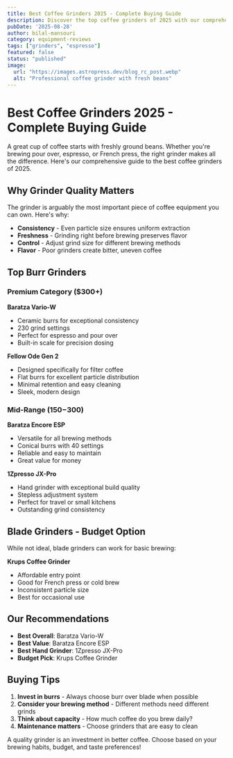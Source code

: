 ```yaml
---
title: Best Coffee Grinders 2025 - Complete Buying Guide
description: Discover the top coffee grinders of 2025 with our comprehensive review. From budget-friendly options to premium burr grinders, find your perfect match.
pubDate: '2025-08-28'
author: bilal-mansouri
category: equipment-reviews
tags: ["grinders", "espresso"]
featured: false
status: "published"
image:
  url: "https://images.astropress.dev/blog_rc_post.webp"
  alt: "Professional coffee grinder with fresh beans"
---
```


# Best Coffee Grinders 2025 - Complete Buying Guide

A great cup of coffee starts with freshly ground beans. Whether you're brewing pour over, espresso, or French press, the right grinder makes all the difference. Here's our comprehensive guide to the best coffee grinders of 2025.

## Why Grinder Quality Matters

The grinder is arguably the most important piece of coffee equipment you can own. Here's why:

- **Consistency** - Even particle size ensures uniform extraction
- **Freshness** - Grinding right before brewing preserves flavor
- **Control** - Adjust grind size for different brewing methods
- **Flavor** - Poor grinders create bitter, uneven coffee

## Top Burr Grinders

### Premium Category ($300+)

**Baratza Vario-W**
- Ceramic burrs for exceptional consistency
- 230 grind settings
- Perfect for espresso and pour over
- Built-in scale for precision dosing

**Fellow Ode Gen 2**
- Designed specifically for filter coffee
- Flat burrs for excellent particle distribution
- Minimal retention and easy cleaning
- Sleek, modern design

### Mid-Range ($150-$300)

**Baratza Encore ESP**
- Versatile for all brewing methods
- Conical burrs with 40 settings
- Reliable and easy to maintain
- Great value for money

**1Zpresso JX-Pro**
- Hand grinder with exceptional build quality
- Stepless adjustment system
- Perfect for travel or small kitchens
- Outstanding grind consistency

## Blade Grinders - Budget Option

While not ideal, blade grinders can work for basic brewing:

**Krups Coffee Grinder**
- Affordable entry point
- Good for French press or cold brew
- Inconsistent particle size
- Best for occasional use

## Our Recommendations

- **Best Overall**: Baratza Vario-W
- **Best Value**: Baratza Encore ESP  
- **Best Hand Grinder**: 1Zpresso JX-Pro
- **Budget Pick**: Krups Coffee Grinder

## Buying Tips

1. **Invest in burrs** - Always choose burr over blade when possible
2. **Consider your brewing method** - Different methods need different grinds
3. **Think about capacity** - How much coffee do you brew daily?
4. **Maintenance matters** - Choose grinders that are easy to clean

A quality grinder is an investment in better coffee. Choose based on your brewing habits, budget, and taste preferences!